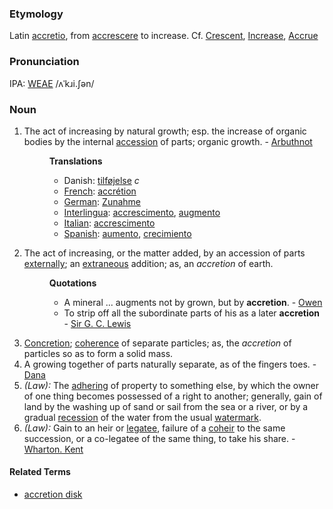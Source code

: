 ===Etymology===
Latin [[accretio]], from [[accrescere]] to increase. Cf. [[Crescent]], [[Increase]], [[Accrue]]

===Pronunciation===
IPA: [[WEAE]] /ʌˈkɹi.ʃən/

===Noun===
#The act of increasing by natural growth; esp. the increase of organic bodies by the internal [[accession]] of parts; organic growth. - [[Arbuthnot]]
#:'''Translations'''
#:*Danish: [[tilføjelse]] ''c''
#:*[[French]]: [[accrétion]]
#:*[[German]]: [[Zunahme]]
#:*[[Interlingua]]: [[accrescimento]], [[augmento]]
#:*[[Italian]]: [[accrescimento]]
#:*[[Spanish]]: [[aumento]], [[crecimiento]] 
#The act of increasing, or the matter added, by an accession of parts [[externally]]; an [[extraneous]] addition; as, an ''accretion'' of earth.
#:'''Quotations'''
#:*A mineral ... augments not by grown, but by '''accretion'''. - [[Owen]]
#:*To strip off all the subordinate parts of his as a later '''accretion''' - [[Sir G. C. Lewis]]
#[[Concretion]]; [[coherence]] of separate particles; as, the ''accretion'' of particles so as to form a solid mass.
#A growing together of parts naturally separate, as of the fingers toes. - [[Dana]]
#''(Law):'' The [[adhering]] of property to something else, by which the owner of one thing becomes possessed of a right to another; generally, gain of land by the washing up of sand or sail from the sea or a river, or by a gradual [[recession]] of the water from the usual [[watermark]]. 
#''(Law):'' Gain to an heir or [[legatee]], failure of a [[coheir]] to the same succession, or a co-legatee of the same thing, to take his share. - [[Wharton. Kent]]

====Related Terms====
* [[accretion disk]]